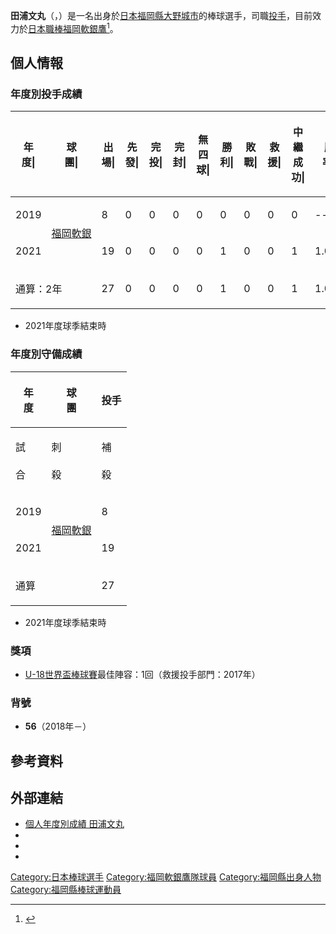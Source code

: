 {{Infobox NPB player|
|name=田浦文丸|
|image=F.TAURA.jpg|
|width=300|
|position=投手|
|team=福岡軟銀鷹|
|number=56|
|bats=左|
|throws=左|
|birthdate={{birth_date_and_age|1999|9|21|mf=y}}|
|birthplace={{JPN}}[[福岡縣|福岡縣]][[大野城市|大野城市]]|
|debutdate=7月10日
|debutyear=2019年
|debutteam=福岡軟銀鷹
|statyear=2021年球季
|stat1label=勝投－敗投
|stat1value=1－0
|stat2label=中繼－救援
|stat2value=1－0
|stat3label=三振－四死
|stat3value=23－13
|stat4label=防禦率
|stat4value=3.37
|teams=<nowiki></nowiki> 
* {{link-ja|秀岳館高等學校|秀岳館高等学校}}
* [[福岡軟銀鷹|福岡軟銀鷹]]（2018年－）
|medaltemplates=
{{MedalSport|男子[[棒球|棒球]]}}
{{MedalCountry|{{JPN}}}}
{{MedalCompetition|[[U-18世界盃棒球賽|U-18世界盃棒球賽]]}}
{{MedalBronze|[[2017年U-18世界盃棒球賽|2017年 雷霆灣]]|隊際}}
}}
{{Japanese|japanese=田浦 文丸|kana=たうら ふみまる|romaji=Taura Fumimaru}}

'''田浦文丸'''（{{jpn|j=田浦 文丸|hg=たうら ふみまる|rm=Taura Fumimaru}}，{{bd|1999年|9月21日||catIdx=Taura, Fumimaru}}）是一名出身於[[日本|日本]][[福岡縣|福岡縣]][[大野城市|大野城市]]的棒球選手，司職[[投手|投手]]，目前效力於[[日本職棒|日本職棒]][[福岡軟銀鷹|福岡軟銀鷹]]<ref>{{cite web |url=https://www.nikkansports.com/baseball/news/201911100000909.html |title=ソフトバンク田浦80万増「来季は30試合登板」 |publisher=[[日刊體育|日刊體育]] |date=2019-11-10 |accessdate=2020-09-20 |language=ja |archive-date=2020-03-09 |archive-url=https://web.archive.org/web/20200309002901/https://www.nikkansports.com/baseball/news/201911100000909.html |dead-url=no }}</ref>。

== 個人情報 ==
=== 年度別投手成績 ===
{| class="wikitable" style="text-align:right; font-size:small"
|-bgcolor="#efefef"
!年<br>度|!!球<br>團|!!出<br>場|!!先<br>發|!!完<br>投|!!完<br>封|!!無<br>四<br>球|!!勝<br>利|!!敗<br>戰|!!救<br>援|!!中<br>繼<br>成<br>功|!!勝<br>率|!!打<br>者|!!投<br>球<br>局<br>數|!!被<br>安<br>打|!!被<br>全<br>壘<br>打|!!保<br>送|!!敬<br>遠|!!觸<br>身<br>球|!!三<br>振<br>數|!!暴<br>投|!!犯<br>規|!!失分|!!自<br>責<br>分|!!防<br>禦<br>率|!!WHIP
|-
|style="text-align:center;"|2019
|rowspan="2" style="text-align:center; white-space:nowrap;"|[[福岡軟銀鷹|福岡軟銀]]
|8||0||0||0||0||0||0||0||0||----||41||10.0||8||1||6||0||0||6||0||0||5||5||4.50||1.40
|-
|style="text-align: center;"|2021
|19||0||0||0||0||1||0||0||1||1.000||90||21.1||22||1||7||1||0||17||2||0||8||8||3.38||1.36
|-
!colspan="2"|通算：2年
|27||0||0||0||0||1||0||0||1||1.000||131||31.1||30||2||13||1||0||23||2||0||13||13||3.73||1.37
|}
* 2021年度球季結束時

=== 年度別守備成績 ===
{| class="wikitable" style="text-align: right; font-size: small; border-collapse:collapse; padding: 1px;"
!rowspan="2"|年<br />度!!rowspan="2"|球<br />團!!colspan="6"|投手
|-style="line-height:1.25em;"
!試<br /><br />合!!刺<br /><br />殺!!補<br /><br />殺!!失<br /><br />誤!!雙<br /><br />殺!!守<br />備<br />率
|-
|style="text-align:center;"|2019
|rowspan="2" style="text-align:center; white-space:nowrap;"|[[福岡軟銀鷹|福岡軟銀]]
|8||0||0||0||0||----
|-
|style="text-align:center;"|2021
|19||1||4||0||0||1.000
|-
!colspan="2"|通算
|27||1||4||0||0||1.000
|}
* 2021年度球季結束時

=== 獎項 ===
* [[U-18世界盃棒球賽|U-18世界盃棒球賽]]最佳陣容：1回（救援投手部門：2017年）

=== 背號 ===
* '''56'''（2018年－）

== 參考資料 ==
{{reflist}}

== 外部連結 ==
* [https://npb.jp/bis/players/51055136.html 個人年度別成績 田浦文丸] {{Wayback|url=https://npb.jp/bis/players/51055136.html |date=20210412215714 }} {{ja icon}} 
* {{Baseballstats|brm=taura-000fum}}
* {{Twitter|fumino18}}
* {{Instagram|fumi.no56}}

{{福岡軟體銀行鷹球團球員名單}}
{{DEFAULTSORT:Taura, Fumimaru}}
[[Category:日本棒球選手|Category:日本棒球選手]]
[[Category:福岡軟銀鷹隊球員|Category:福岡軟銀鷹隊球員]]
[[Category:福岡縣出身人物|Category:福岡縣出身人物]]
[[Category:福岡縣棒球運動員|Category:福岡縣棒球運動員]]